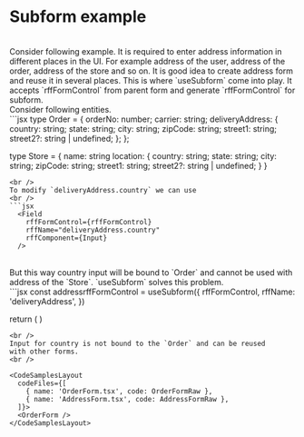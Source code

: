 
# Subform example

<br />
Consider following example. It is required to enter address
information in different places in the UI. For example address
of the user, address of the order, address of the store and so on.
It is good idea to create address form and reuse it in several places.
This is where `useSubform` come into play. It accepts `rffFormControl` from
parent form and generate `rffFormControl` for subform.
<br />
Consider following entities.
<br />
```jsx
type Order = {
  orderNo: number;
  carrier: string;
  deliveryAddress: {
    country: string;
    state: string;
    city: string;
    zipCode: string;
    street1: string;
    street2?: string | undefined;
  };
};

type Store = {
name: string
location: {
country: string;
state: string;
city: string;
zipCode: string;
street1: string;
street2?: string | undefined;
}
}

````
<br />
To modify `deliveryAddress.country` we can use
<br />
```jsx
  <Field
    rffFormControl={rffFormControl}
    rffName="deliveryAddress.country"
    rffComponent={Input}
  />
````

<br />
But this way country input will be bound to `Order` and cannot be used
with address of the `Store`. `useSubform` solves this problem.
<br />
```jsx
  const addressrffFormControl = useSubform({
    rffFormControl,
    rffName: 'deliveryAddress',
  })

return (
<Field
      rffFormControl={addressrffFormControl}
      rffName="country"
      rffComponent={Input}
    />
)

```
<br />
Input for country is not bound to the `Order` and can be reused
with other forms.
<br />

<CodeSamplesLayout
  codeFiles={[
    { name: 'OrderForm.tsx', code: OrderFormRaw },
    { name: 'AddressForm.tsx', code: AddressFormRaw },
  ]}>
  <OrderForm />
</CodeSamplesLayout>
```
